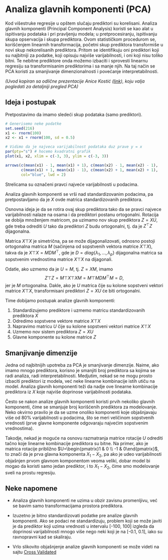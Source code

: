 # Analiza glavnih komponenti (PCA)

Kod višestruke regresije u opštem slučaju prediktori su korelisani. Analiza
glavnih komponenti (Principal Component Analysis) koristi se kao alat u
ispitivanju podataka i pri pravljenju modela; u pretprocesiranju, ispitivanju
skupa opservacija i skupa prediktora. Ovom statističkom procedurom se,
korišćenjem linearnih transformacija, početni skup prediktora transformiše u
novi skup nekorelisanih prediktora. Pritom se identifikuju oni prediktori koji
su najbitniji za podatke, koji opisuju najviše varijabilnosti, i oni koji nisu
toliko bitni. Te nebitne prediktore onda možemo izbaciti i sprovesti linearnu
regresiju sa transformisanim prediktorima i sa manje njih. Na taj način se PCA
koristi za smanjivanje dimenzionalnosti i povećanje interpretabilnosti.

*(Uvod kopiran sa odlične prezentacije Anice Kostić ([link](http://www.matf.bg.ac.rs/p/files/1529938920-69-pca.html)), koju valja pogledati za detaljniji pregled PCA)*

## Ideja i postupak

Pretpostavimo da imamo sledeći skup podataka (samo prediktori).
```r
# Generisemo neke podatke
set.seed(216)
x1 <- rnorm(100)
x2 <- x1 + rnorm(100, sd = 0.5)

# Vidimo da je najveca varijabilnost podataka duz prave y = x
par(pty="s") # hocemo kvadratni grafik
plot(x1, x2, xlim = c(-3, 3), ylim = c(-3, 3))

arrows(c(mean(x1) - 1, mean(x1) + 1), c(mean(x2) - 1, mean(x2) - 1),
       c(mean(x1) + 1, mean(x1) - 1), c(mean(x2) + 1, mean(x2) + 1),
       col="blue", lwd = 2)
```

Strelicama su označeni pravci najveće varijabilnosti u podacima.

Analiza glavnih komponenti se vrši nad standardizovanim podacima, pa pretpostavljamo da je $X$ ovde matrica standardizovanih prediktora.

Osnovna ideja je da se rotira ovaj skup prediktora tako da se pravci najvece
varijabilnosti nalaze na osama i da prediktori postanu ortogonalni.
Rotacija se dobija množenjem matricom, pa uzimamo nov skup prediktora $Z = XU$, gde treba odrediti $U$ tako da prediktori $Z$ budu ortogonalni, tj. da je $Z^\top Z$ dijagonalna.

Matrica $X\top X$ je simetrična, pa se može dijagonalizovati, odnosno postoji ortogonalna matrica $M$ (sačinjena od sopstvenih vektora matrice $X\top X$), takva da je $X\top X = MDM^\top$, gde je $D=diag\{\lambda_1, \dots, \lambda_p\}$ dijagonalna matrica sa sopstvenim vrednostima matrice $X\top X$ na dijagonali.

Odatle, ako uzmemo da je $U=M$, tj. $Z = XM$, imamo $$Z\top Z = M\top X\top XM=M\top MDM^\top M = D,$$ jer je $M$ ortogonalna. Dakle, ako je $U$ matrica čije su kolone sopstveni vektori matrice $X\top X$, transformisani prediktori $Z=XU$ će biti ortogonalni.

Time dobijamo postupak analize glavnih komponenti:

1. Standardizujemo prediktore i uzmemo matricu standardizovanih prediktora $X$
1. Odredimo sopstvene vektore matrice $X\top X$
1. Napravimo matricu $U$ čije su kolone sopstveni vektori matrice $X\top X$
1. Uzmemo nov sistem prediktora $Z=XU$
1. Glavne komponente su kolone matrice $Z$

## Smanjivanje dimenzije

Jedna od najbitnijih upotreba za PCA je smanjivanje dimenzije. Naime, ako
imamo mnogo prediktora, korisno je smanjiti broj prediktora sa kojima se radi
analiza, radi interpretabilnosti. Medjutim, nekad se ne mogu prosto izbaciti
prediktori iz modela, već neke linearne kombinacije istih utiču na model.
Analiza glavnih komponenti teži da nadje ove linearne kombinacije prediktora
iz $X$ koje najviše doprinose varijabilnosti podataka.

Često se nakon analize glavnih komponenti koristi prvih nekoliko glavnih
komponenti, čime se smanjuje broj korišćenih prediktora za modelovanje. Neko
okvirno pravilo je da se uzme onoliko komponenti koje objašnjavaju više od 80%
varijabilnosti u podacima, što se meri veličinom sopstvenih vrednosti (prve
glavne komponente odgovaraju najvećim sopstvenim vrednostima).

Takodje, nekad je moguće na osnovu razmatranja matrice rotacije $U$ odrediti
tačno koje linearne kombinacije prediktora su bitne. Na primer, ako je matrica
rotacije približno $U=\begin{pmatrix}1 & 0 \\ -1 & 0\end{pmatrix}$, to znači da
je prva glavna komponenta $X_1 - X_2$, pa ako je udeo varijabilnosti objašnjen
prvom glavnom komponentom veoma veliki, dobar model bi mogao da koristi samo
jedan prediktor, i to $X_1 - X_2$, čime smo modelovanje sveli na prostu
regresiju.

## Neke napomene {-}

* Analiza glavnih komponenti ne uzima u obzir zavisnu promenljivu, već se bavim
samo transformacijama prostora prediktora.

* Izuzetno je bitno standardizovati podatke pre analize glavnih komponenti. Ako se
podaci ne standardizuju, problem koji se može javiti je da prediktor koji uzima
vrednosti u intervalu [-100, 100] izgleda da doprinosi varijabilnosti mnogo više
nego neki koji je na [-0.1, 0.1], iako su ravnopravni kad se skaliraju.

* Vrlo slikovito objašnjenje analize glavnih komponenti se može videti na sajtu [Cross Validated](https://stats.stackexchange.com/questions/2691/making-sense-of-principal-component-analysis-eigenvectors-eigenvalues)

